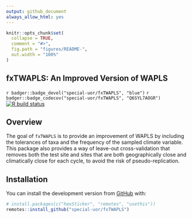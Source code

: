 ```yaml
---
output: github_document
always_allow_html: yes
---
```

<!-- README.md is generated from README.Rmd. Please edit that file -->
```r
knitr::opts_chunk$set(
  collapse = TRUE,
  comment = "#>",
  fig.path = "figures/README-",
  out.width = "100%"
)
```

## fxTWAPLS: An Improved Version of WAPLS 
<!-- <img src="inst/images/logo.png" alt="logo" align="right" height=200px/> -->
<!-- <img src="https://raw.githubusercontent.com/special-uor/fxTWAPLS/master/inst/images/logo.png" alt="logo" align="right" height=200px/> -->

<!-- badges: start -->
<!-- `r badger::badge_code_size("special-uor/fxTWAPLS")` -->
<!-- [![R build status](https://github.com/special-uor/fxTWAPLS/workflows/R-CMD-check/badge.svg)](https://github.com/special-uor/fxTWAPLS/actions) -->
`r badger::badge_devel("special-uor/fxTWAPLS", "blue")`
`r badger::badge_codecov("special-uor/fxTWAPLS", "Q6SYL7AOGR")`
[![R build status](https://github.com/special-uor/fxTWAPLS/workflows/R-CMD-check/badge.svg)](https://github.com/special-uor/fxTWAPLS/actions)
<!-- badges: end -->

## Overview

The goal of `fxTWAPLS` is to provide an improvement of WAPLS by including the 
tolerances of taxa and the frequency of the sampled climate variable. This 
package also provides a way of leave-out cross-validation that removes both the 
test site and sites that are both geographically close and climatically close 
for each cycle, to avoid the risk of pseudo-replication.

## Installation

<!-- ### Create a Personal Access Token (PAT) for Github -->
<!-- This is needed to install packages from private repositories. Once configured, -->
<!-- there is no need to configure it again. -->

<!-- ```{r, eval = FALSE} -->
<!-- # install.packages("usethis") -->
<!-- usethis::browse_github_pat(scopes = "repo",  -->
<!--                            description = "R:GITHUB_PAT",  -->
<!--                            host = "https://github.com/special-uor") -->
<!-- ``` -->
<!-- Copy the generated token. Then, run the following command: -->
<!-- ```{r, eval = FALSE} -->
<!-- usethis::edit_r_environ() -->
<!-- ``` -->

<!-- Add a new line to the `.Renviron` file: -->
<!-- ```bash -->
<!-- GITHUB_PAT=xxxyyyzzz -->
<!-- ``` -->

<!-- Make sure to leave a new empty line after `GITHUB_PAT`. Restart R (Session >  -->
<!-- Restart R in the RStudio menu bar), as environment variables are loaded from  -->
<!-- `.Renviron` only at the start of an R session.  -->
<!-- Check that the PAT is now available like so: -->
<!-- ```{r, eval = FALSE} -->
<!-- usethis::git_sitrep() -->
<!-- ``` -->

<!-- You can install the released version of fxTWAPLS from [CRAN](https://CRAN.R-project.org) with: -->

<!-- ``` r -->
<!-- install.packages("fxTWAPLS") -->
<!-- ``` -->

<!-- And the development version from [GitHub](https://github.com/) with: -->
You can install the development version from [GitHub](https://github.com/) with:
``` r
# install.packages(c("hexSticker", "remotes", "usethis"))
remotes::install_github("special-uor/fxTWAPLS")
```

<!-- ## Example -->
<!-- This is a basic example which shows you how to solve a common problem: -->
